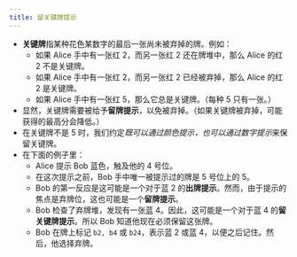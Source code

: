 ```yaml
---
title: 留关键牌提示
---
```



<BeginnersGuideProgress id="critical-save" />

- **关键牌**指某种花色某数字的最后一张尚未被弃掉的牌。例如：
  - 如果 Alice 手中有一张红 2，而另一张红 2 还在牌堆中，那么 Alice 的红 2 不是关键牌。
  - 如果 Alice 手中有一张红 2，而另一张红 2 已经被弃掉，那么 Alice 的红 2 是关键牌。
  - 如果 Alice 手中有一张红 5，那么它总是关键牌。（每种 5 只有一张。）
- 显然，关键牌需要被给予**留牌提示**，以免被弃掉。（如果关键牌被弃掉，可能获得的最高分会降低。）
- 在关键牌不是 5 时，我们约定<Em>既可以通过颜色提示，也可以通过数字提示</Em>来保留关键牌。
- 在下面的例子里：
  - Alice 提示 Bob 蓝色，触及他的 4 号位。
  - 在这次提示之前，Bob 手中唯一被提示过的牌是 5 号位上的 5。
  - Bob 的第一反应是这可能是一个对于蓝 2 的**出牌提示**。然而，由于提示的焦点是弃牌位，这也可能是一个**留牌提示**。
  - Bob 检查了弃牌堆，发现有一张蓝 4。因此，这可能是一个对于蓝 4 的**留关键牌提示**。所以 Bob 知道他现在必须保留这张牌。
  - Bob 在牌上标记 `b2, b4` 或 `b24`，表示蓝 2 或蓝 4，以便之后记住。然后，他选择弃牌。

<CriticalSave />
